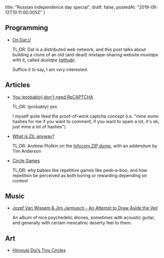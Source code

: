   title: "Russian independence day special",
  draft: false,
  postedAt: "2019-06-12T10:11:00.005Z"
}

## Programming

- [On Dat://](https://www.kickscondor.com/on-dat/)

  TL;DR: Dat is a distributed web network, and this post talks about building a clone of an old (and dead) mixtape-sharing website *muxtape* with it, called *duxtape* [(github)](https://github.com/kickscondor/duxtape).

  Suffice it to say, I am *very* interested.

## Articles

- [You (probably) don't need ReCAPTCHA](https://kevv.net/you-probably-dont-need-recaptcha/)

  TL;DR: (probably) yes

  I myself quite liked the proof-of-work captcha concept (i.e. "mine some hashes for me if you want to comment; if you want to spam a lot, it's ok, just mine a lot of hashes")

- [What is ZIL anyway?](http://blog.zarfhome.com/2019/04/what-is-zil-anyway.html)

  TL;DR: Andrew Plotkin on the [Infocom ZIP dump](https://github.com/historicalsource/), with an addendum by Tim Anderson

- [Circle Games](https://srconstantin.wordpress.com/2019/06/06/circle-games/)

  TL;DR: why babies like repetitive games like peek-a-boo, and how repetition be perceived as both boring or rewarding depending on context

## Music

- [Jozef Van Wissem & Jim Jarmusch - An Attempt to Draw Aside the Veil](https://jozefandjim.bandcamp.com/album/an-attempt-to-draw-aside-the-veil)

  An album of nice psychedelic drones, sometimes with acoustic guitar, and generally with certain mescalinic deserty feel to them.

## Art

- [Hiroyuki Doi’s Tiny Circles](https://hyperallergic.com/378575/hiroyuki-doi-soul-ricco-maresca-2017/)
